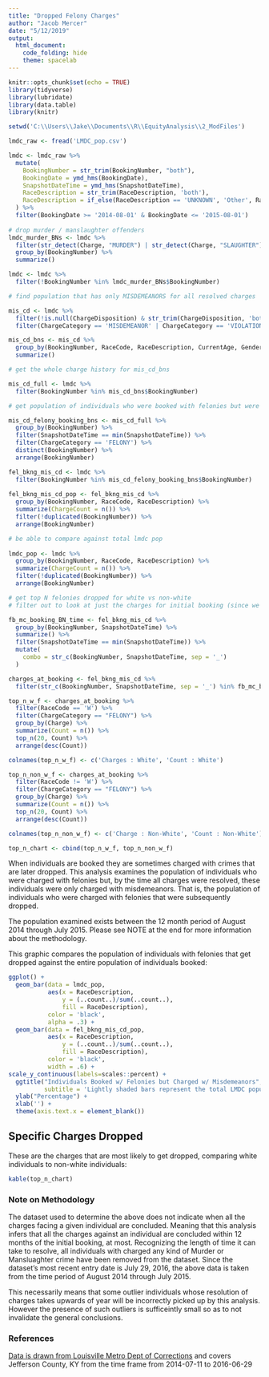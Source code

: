 ```yaml
---
title: "Dropped Felony Charges"
author: "Jacob Mercer"
date: "5/12/2019"
output: 
  html_document:
    code_folding: hide
    theme: spacelab
---
```


```r
knitr::opts_chunk$set(echo = TRUE)
library(tidyverse)
library(lubridate)
library(data.table)
library(knitr)

setwd('C:\\Users\\Jake\\Documents\\R\\EquityAnalysis\\2_ModFiles')

lmdc_raw <- fread('LMDC_pop.csv')

```

```r
lmdc <- lmdc_raw %>%
  mutate(
    BookingNumber = str_trim(BookingNumber, "both"),
    BookingDate = ymd_hms(BookingDate),
    SnapshotDateTime = ymd_hms(SnapshotDateTime),
    RaceDescription = str_trim(RaceDescription, 'both'),
    RaceDescription = if_else(RaceDescription == 'UNKNOWN', 'Other', RaceDescription)
  ) %>%
  filter(BookingDate >= '2014-08-01' & BookingDate <= '2015-08-01')
  
# drop murder / manslaughter offenders  
lmdc_murder_BNs <- lmdc %>%
  filter(str_detect(Charge, "MURDER") | str_detect(Charge, "SLAUGHTER")) %>%
  group_by(BookingNumber) %>%
  summarize()

lmdc <- lmdc %>%
  filter(!BookingNumber %in% lmdc_murder_BNs$BookingNumber)

# find population that has only MISDEMEANORS for all resolved charges

mis_cd <- lmdc %>%
  filter(!is.null(ChargeDisposition) & str_trim(ChargeDisposition, 'both') != '') %>%
  filter(ChargeCategory == 'MISDEMEANOR' | ChargeCategory == 'VIOLATION')

mis_cd_bns <- mis_cd %>%
  group_by(BookingNumber, RaceCode, RaceDescription, CurrentAge, Gender, MaritalStatus, ChargeCategory) %>%
  summarize()

# get the whole charge history for mis_cd_bns

mis_cd_full <- lmdc %>%
  filter(BookingNumber %in% mis_cd_bns$BookingNumber)

# get population of individuals who were booked with felonies but were never charged with felonies

mis_cd_felony_booking_bns <- mis_cd_full %>%
  group_by(BookingNumber) %>%
  filter(SnapshotDateTime == min(SnapshotDateTime)) %>%
  filter(ChargeCategory == 'FELONY') %>%
  distinct(BookingNumber) %>%
  arrange(BookingNumber)

fel_bkng_mis_cd <- lmdc %>%
  filter(BookingNumber %in% mis_cd_felony_booking_bns$BookingNumber)
 
fel_bkng_mis_cd_pop <- fel_bkng_mis_cd %>%
  group_by(BookingNumber, RaceCode, RaceDescription) %>%
  summarize(ChargeCount = n()) %>%
  filter(!duplicated(BookingNumber)) %>%
  arrange(BookingNumber)

# be able to compare against total lmdc pop
  
lmdc_pop <- lmdc %>%
  group_by(BookingNumber, RaceCode, RaceDescription) %>%
  summarize(ChargeCount = n()) %>%
  filter(!duplicated(BookingNumber)) %>%
  arrange(BookingNumber)

# get top N felonies dropped for white vs non-white
# filter out to look at just the charges for initial booking (since we know the end state is no felonies)

fb_mc_booking_BN_time <- fel_bkng_mis_cd %>%
  group_by(BookingNumber, SnapshotDateTime) %>%
  summarize() %>%
  filter(SnapshotDateTime == min(SnapshotDateTime)) %>%
  mutate(
    combo = str_c(BookingNumber, SnapshotDateTime, sep = '_')
  )

charges_at_booking <- fel_bkng_mis_cd %>%
  filter(str_c(BookingNumber, SnapshotDateTime, sep = '_') %in% fb_mc_booking_BN_time$combo)

top_n_w_f <- charges_at_booking %>%
  filter(RaceCode == 'W') %>%
  filter(ChargeCategory == "FELONY") %>%
  group_by(Charge) %>%
  summarize(Count = n()) %>%
  top_n(20, Count) %>%
  arrange(desc(Count))

colnames(top_n_w_f) <- c('Charges : White', 'Count : White')

top_n_non_w_f <- charges_at_booking %>%
  filter(RaceCode != 'W') %>%
  filter(ChargeCategory == "FELONY") %>%
  group_by(Charge) %>%
  summarize(Count = n()) %>%
  top_n(20, Count) %>%
  arrange(desc(Count))

colnames(top_n_non_w_f) <- c('Charge : Non-White', 'Count : Non-White')

top_n_chart <- cbind(top_n_w_f, top_n_non_w_f)
```


When individuals are booked they are sometimes charged with crimes that are later dropped. This analysis examines the population of individuals who were charged with felonies but, by the time all charges were resolved, these individuals were only charged with misdemeanors. That is, the population of individuals who were charged with felonies that were subsequently dropped.

The population examined exists between the 12 month period of August 2014 through July 2015. Please see NOTE at the end for more information about the methodology.

This graphic compares the population of individuals with felonies that get dropped against the entire population of individuals booked:

```r
ggplot() +
  geom_bar(data = lmdc_pop,
           aes(x = RaceDescription,
               y = (..count..)/sum(..count..),
               fill = RaceDescription),
           color = 'black',
           alpha = .3) +
  geom_bar(data = fel_bkng_mis_cd_pop,
           aes(x = RaceDescription, 
               y = (..count..)/sum(..count..),
               fill = RaceDescription),
           color = 'black',
           width = .6) +
scale_y_continuous(labels=scales::percent) +
  ggtitle("Individuals Booked w/ Felonies but Charged w/ Misdemeanors",
          subtitle = 'Lightly shaded bars represent the total LMDC population') +
  ylab("Percentage") +
  xlab('') +
  theme(axis.text.x = element_blank())
```

## Specific Charges Dropped

These are the charges that are most likely to get dropped, comparing white individuals to non-white individuals:

```r
kable(top_n_chart)
```

### Note on Methodology

The dataset used to determine the above does not indicate when all the charges facing a given individual are concluded. Meaning that this analysis infers that all the charges against an individual are concluded within 12 months of the initial booking, at most. Recognizing the length of time it can take to resolve, all individuals with charged any kind of Murder or Mansluaghter crime have been removed from the dataset. Since the dataset's most recent entry date is July 29, 2016, the above data is taken from the time period of August 2014 through July 2015.

This necessarily means that some outlier individuals whose resolution of charges takes upwards of year will be incorrectly picked up by this analysis. However the presence of such outliers is sufficeintly small so as to not invalidate the general conclusions.

### References
[Data is drawn from Louisville Metro Dept of Corrections](https://data.louisvilleky.gov/dataset/daily-lmdc-population-snapshots) and covers Jefferson County, KY from the time frame from 2014-07-11 to 2016-06-29
